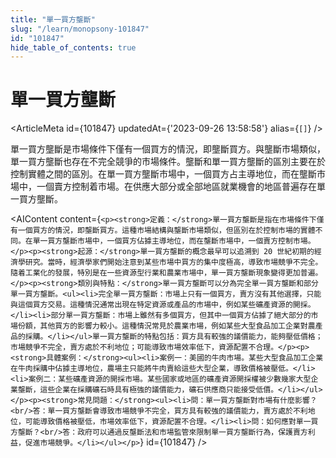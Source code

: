 ```yaml
---
title: "單一買方壟斷"
slug: "/learn/monopsony-101847"
id: "101847"
hide_table_of_contents: true
---
```



# 單一買方壟斷

<ArticleMeta id={101847} updatedAt={'2023-09-26 13:58:58'} alias={`[]`} />
<div className='border-solid border-b border-t-0 my-4 border-[var(--ifm-color-gray-300)]' />

單一買方壟斷是市場條件下僅有一個買方的情況，即壟斷買方。與壟斷市場類似，單一買方壟斷也存在不完全競爭的市場條件。壟斷和單一買方壟斷的區別主要在於控制實體之間的區別。在單一買方壟斷市場中，一個買方占主導地位，而在壟斷市場中，一個賣方控制着市場。在供應大部分或全部地區就業機會的地區普遍存在單一買方壟斷。

<AIContent content={`<p><strong>定義：</strong>單一買方壟斷是指在市場條件下僅有一個買方的情況，即壟斷買方。這種市場結構與壟斷市場類似，但區別在於控制市場的實體不同。在單一買方壟斷市場中，一個買方佔據主導地位，而在壟斷市場中，一個賣方控制市場。</p><p><strong>起源：</strong>單一買方壟斷的概念最早可以追溯到 20 世紀初期的經濟學研究。當時，經濟學家們開始注意到某些市場中買方的集中度極高，導致市場競爭不完全。隨着工業化的發展，特別是在一些資源型行業和農業市場中，單一買方壟斷現象變得更加普遍。</p><p><strong>類別與特點：</strong>單一買方壟斷可以分為完全單一買方壟斷和部分單一買方壟斷。<ul><li>完全單一買方壟斷：市場上只有一個買方，賣方沒有其他選擇，只能與這個買方交易。這種情況通常出現在特定資源或產品的市場中，例如某些礦產資源的開採。</li><li>部分單一買方壟斷：市場上雖然有多個買方，但其中一個買方佔據了絕大部分的市場份額，其他買方的影響力較小。這種情況常見於農業市場，例如某些大型食品加工企業對農產品的採購。</li></ul>單一買方壟斷的特點包括：買方具有較強的議價能力，能夠壓低價格；市場競爭不完全，賣方處於不利地位；可能導致市場效率低下，資源配置不合理。</p><p><strong>具體案例：</strong><ul><li>案例一：美國的牛肉市場。某些大型食品加工企業在牛肉採購中佔據主導地位，農場主只能將牛肉賣給這些大型企業，導致價格被壓低。</li><li>案例二：某些礦產資源的開採市場。某些國家或地區的礦產資源開採權被少數幾家大型企業壟斷，這些企業在採購礦石時具有極強的議價能力，礦石供應商只能接受低價。</li></ul></p><p><strong>常見問題：</strong><ul><li>問：單一買方壟斷對市場有什麼影響？<br/>答：單一買方壟斷會導致市場競爭不完全，買方具有較強的議價能力，賣方處於不利地位，可能導致價格被壓低，市場效率低下，資源配置不合理。</li><li>問：如何應對單一買方壟斷？<br/>答：政府可以通過反壟斷法和市場監管來限制單一買方壟斷行為，保護賣方利益，促進市場競爭。</li></ul></p>`} id={101847} />
